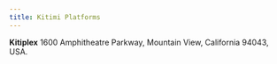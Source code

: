```yaml
---
title: Kitimi Platforms
---
```


**Kitiplex** 1600 Amphitheatre Parkway, Mountain View, California 94043, USA.

<!-- ## General info

|          | Info                         |
| -------- | ---------------------------- |
| Name     | Kitimi Platforms, LLC.       |
| Timezone | PST                          |
| Type     | Limited Liability            |
| CEO      | Keith Tan                    |
| Email    | email@kitimi.onmicrosoft.com | -->


